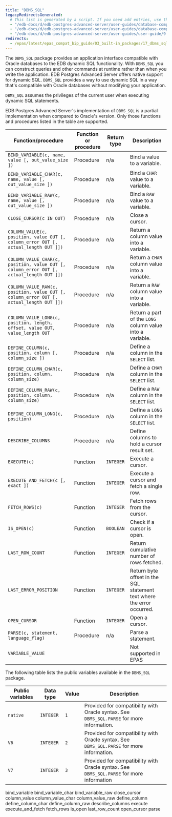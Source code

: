 ```yaml
---
title: "DBMS_SQL"
legacyRedirectsGenerated:
  # This list is generated by a script. If you need add entries, use the `legacyRedirects` key.
  - "/edb-docs/d/edb-postgres-advanced-server/user-guides/database-compatibility-for-oracle-developers-built-in-package-guide/9.6/Database_Compatibility_for_Oracle_Developers_Built-in_Package_Guide.1.30.html"
  - "/edb-docs/d/edb-postgres-advanced-server/user-guides/database-compatibility-for-oracle-developers-guide/9.5/Database_Compatibility_for_Oracle_Developers_Guide.1.203.html"
  - "/edb-docs/d/edb-postgres-advanced-server/user-guides/user-guide/9.5/EDB_Postgres_Enterprise_Guide.1.161.html"
redirects:
  - /epas/latest/epas_compat_bip_guide/03_built-in_packages/17_dbms_sql/ #generated for docs/epas/reorg-role-use-case-mode
---
```


The `DBMS_SQL` package provides an application interface compatible with Oracle databases to the EDB dynamic SQL functionality. With `DBMS_SQL` you can construct queries and other commands at runtime rather than when you write the application. EDB Postgres Advanced Server offers native support for dynamic SQL. `DBMS_SQL` provides a way to use dynamic SQL in a way that's compatible with Oracle databases without modifying your application.

`DBMS_SQL` assumes the privileges of the current user when executing dynamic SQL statements.

EDB Postgres Advanced Server's implementation of `DBMS_SQL` is a partial implementation when compared to Oracle's version. Only those functions and procedures listed in the table are supported.

| Function/procedure                                                                      | Function or procedure | Return type | Description                                                            |
| --------------------------------------------------------------------------------------- | --------------------- | ----------- | ---------------------------------------------------------------------- |
| `BIND_VARIABLE(c, name, value [, out_value_size ])`                                     | Procedure             | n/a         | Bind a value to a variable.                                            |
| `BIND_VARIABLE_CHAR(c, name, value [, out_value_size ])`                                | Procedure             | n/a         | Bind a `CHAR` value to a variable.                                     |
| `BIND_VARIABLE_RAW(c, name, value [, out_value_size ])`                                 | Procedure             | n/a         | Bind a `RAW` value to a variable.                                      |
| `CLOSE_CURSOR(c IN OUT)`                                                                | Procedure             | n/a         | Close a cursor.                                                        |
| `COLUMN_VALUE(c, position, value OUT [, column_error OUT [, actual_length OUT ]])`      | Procedure             | n/a         | Return a column value into a variable.                                 |
| `COLUMN_VALUE_CHAR(c, position, value OUT [, column_error OUT [, actual_length OUT ]])` | Procedure             | n/a         | Return a `CHAR` column value into a variable.                          |
| `COLUMN_VALUE_RAW(c, position, value OUT [, column_error OUT [, actual_length OUT ]])`  | Procedure             | n/a         | Return a `RAW` column value into a variable.                           |
| `COLUMN_VALUE_LONG(c, position, length, offset, value OUT, value_length OUT`            | Procedure             | n/a         | Return a part of the `LONG` column value into a variable.              |
| `DEFINE_COLUMN(c, position, column [, column_size ])`                                   | Procedure             | n/a         | Define a column in the `SELECT` list.                                  |
| `DEFINE_COLUMN_CHAR(c, position, column, column_size)`                                  | Procedure             | n/a         | Define a `CHAR` column in the `SELECT` list.                           |
| `DEFINE_COLUMN_RAW(c, position, column, column_size)`                                   | Procedure             | n/a         | Define a `RAW` column in the `SELECT` list.                            |
| `DEFINE_COLUMN_LONG(c, position)`                                                       | Procedure             | n/a         | Define a `LONG` column in the `SELECT` list.                           |
| `DESCRIBE_COLUMNS`                                                                      | Procedure             | n/a         | Define columns to hold a cursor result set.                           |
| `EXECUTE(c)`                                                                            | Function              | `INTEGER`   | Execute a cursor.                                                      |
| `EXECUTE_AND_FETCH(c [, exact ])`                                                       | Function              | `INTEGER`   | Execute a cursor and fetch a single row.                               |
| `FETCH_ROWS(c)`                                                                         | Function              | `INTEGER`   | Fetch rows from the cursor.                                            |
| `IS_OPEN(c)`                                                                            | Function              | `BOOLEAN`   | Check if a cursor is open.                                             |
| `LAST_ROW_COUNT`                                                                        | Function              | `INTEGER`   | Return cumulative number of rows fetched.                              |
| `LAST_ERROR_POSITION`                                                                   | Function              | `INTEGER`   | Return byte offset in the SQL statement text where the error occurred. |
| `OPEN_CURSOR`                                                                           | Function              | `INTEGER`   | Open a cursor.                                                         |
| `PARSE(c, statement, language_flag)`                                                    | Procedure             | n/a         | Parse a statement.                                                     |
| `VARIABLE_VALUE`                                                                        |                       |             | Not supported in EPAS                                                  |


The following table lists the public variables available in the `DBMS_SQL` package.

| Public variables | Data type | Value | Description                                                                               |
| ---------------- | --------- | ----- | ----------------------------------------------------------------------------------------- |
| `native`         | `INTEGER` | `1`   | Provided for compatibility with Oracle syntax. See `DBMS_SQL.PARSE` for more information. |
| `V6`             | `INTEGER` | `2`   | Provided for compatibility with Oracle syntax. See `DBMS_SQL.PARSE` for more information. |
| `V7`             | `INTEGER` | `3`   | Provided for compatibility with Oracle syntax. See `DBMS_SQL.PARSE` for more information  |

<div class="toctree" maxdepth="5">

bind_variable bind_variable_char bind_variable_raw close_cursor column_value column_value_char column_value_raw define_column define_column_char define_column_raw describe_columns execute execute_and_fetch fetch_rows is_open last_row_count open_cursor parse

</div>
